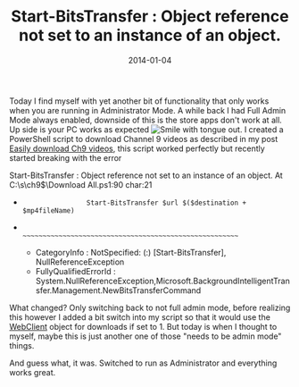 ﻿---
title: 'Start-BitsTransfer : Object reference not set to an instance of an object.'
date: 2014-01-04
tags: ['Requires Admin', 'PowerShell']
draft: false
summary: 'Today I find myself with yet another bit of functionality that only works when you are running in Administrator Mode. A while back I had Full Admin Mode always enabled, downside of this is the store apps don''t work at all. Up side is your PC works as expected . I created a PowerShell script to download Channel 9 videos as described in my post Easily download Ch9 videos, this script worked perfectly but recently started breaking with the error'
---


Today I find myself with yet another bit of functionality that only works when you are running in Administrator Mode. A while back I had Full Admin Mode always enabled, downside of this is the store apps don't work at all. Up side is your PC works as expected ![Smile with tongue out](https://gordonbeeming.com/images/emoticons/smile-with-tongue-out.svg). I created a PowerShell script to download Channel 9 videos as described in my post [Easily download Ch9 videos](https://gordonbeeming.com/blog/post/easily-download-ch9-videos), this script worked perfectly but recently started breaking with the error
 
Start-BitsTransfer : Object reference not set to an instance of an object.
At C:\s\ch9$\Download All.ps1:90 char:21
+                     Start-BitsTransfer $url $($destination + $mp4fileName)
+                     ~~~~~~~~~~~~~~~~~~~~~~~~~~~~~~~~~~~~~~~~~~~~~~~~~~~~~~
    + CategoryInfo          : NotSpecified: (:) [Start-BitsTransfer], NullReferenceException
    + FullyQualifiedErrorId : System.NullReferenceException,Microsoft.BackgroundIntelligentTransfer.Management.NewBitsTransferCommand
 
What changed? Only switching back to not full admin mode, before realizing this however I added a bit switch into my script so that it would use the <a href="http://msdn.microsoft.com/en-us/library/system.net.webclient.aspx">WebClient</a> object for downloads if set to 1. But today is when I thought to myself, maybe this is just another one of those "needs to be admin mode" things. 
 
And guess what, it was. Switched to run as Administrator and everything works great.

